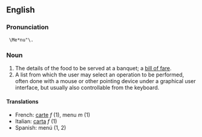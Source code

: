 ==English==
===Pronunciation===
  \Me*nu"\.

===Noun===

#The details of the food to be served at a banquet; a [[bill of fare]].
#A list from which the user may select an operation to be performed, often done with a mouse or other pointing device under a graphical user interface, but usually also controllable from the keyboard.

====Translations====
*French: [[carte#French|carte]] ''f'' (1), menu ''m'' (1)
*Italian: [[carta#Italian|carta]] ''f'' (1)
*Spanish: menú (1, 2)